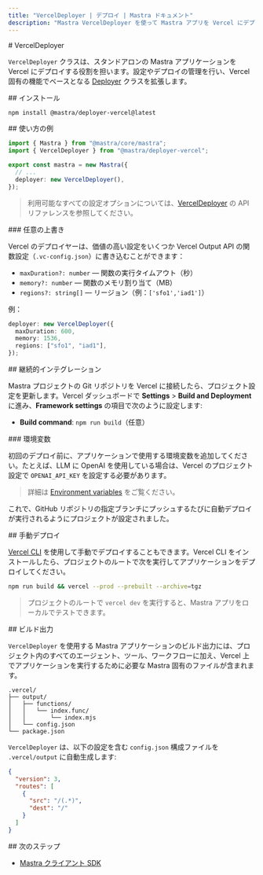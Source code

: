 ```yaml
---
title: "VercelDeployer | デプロイ | Mastra ドキュメント"
description: "Mastra VercelDeployer を使って Mastra アプリを Vercel にデプロイする方法を学びましょう"
---
```


<div id="verceldeployer">
  # VercelDeployer
</div>

`VercelDeployer` クラスは、スタンドアロンの Mastra アプリケーションを Vercel にデプロイする役割を担います。設定やデプロイの管理を行い、Vercel 固有の機能でベースとなる [Deployer](/reference/deployer/) クラスを拡張します。

<div id="installation">
  ## インストール
</div>

```bash copy
npm install @mastra/deployer-vercel@latest
```


<div id="usage-example">
  ## 使い方の例
</div>

```typescript title="src/mastra/index.ts" showLineNumbers copy
import { Mastra } from "@mastra/core/mastra";
import { VercelDeployer } from "@mastra/deployer-vercel";

export const mastra = new Mastra({
  // ...
  deployer: new VercelDeployer(),
});
```

> 利用可能なすべての設定オプションについては、[VercelDeployer](/reference/deployer/vercel) の API リファレンスを参照してください。


<div id="optional-overrides">
  ### 任意の上書き
</div>

Vercel のデプロイヤーは、価値の高い設定をいくつか Vercel Output API の関数設定（`.vc-config.json`）に書き込むことができます：

* `maxDuration?: number` — 関数の実行タイムアウト（秒）
* `memory?: number` — 関数のメモリ割り当て（MB）
* `regions?: string[]` — リージョン（例：`['sfo1','iad1']`）

例：

```ts title="src/mastra/index.ts" showLineNumbers copy
deployer: new VercelDeployer({
  maxDuration: 600,
  memory: 1536,
  regions: ["sfo1", "iad1"],
});
```


<div id="continuous-integration">
  ## 継続的インテグレーション
</div>

Mastra プロジェクトの Git リポジトリを Vercel に接続したら、プロジェクト設定を更新します。Vercel ダッシュボードで **Settings** > **Build and Deployment** に進み、**Framework settings** の項目で次のように設定します:

- **Build command**: `npm run build`（任意）

<div id="environment-variables">
  ### 環境変数
</div>

初回のデプロイ前に、アプリケーションで使用する環境変数を追加してください。たとえば、LLM に OpenAI を使用している場合は、Vercel のプロジェクト設定で `OPENAI_API_KEY` を設定する必要があります。

> 詳細は [Environment variables](https://vercel.com/docs/environment-variables) をご覧ください。

これで、GitHub リポジトリの指定ブランチにプッシュするたびに自動デプロイが実行されるようにプロジェクトが設定されました。

<div id="manual-deployment">
  ## 手動デプロイ
</div>

[Vercel CLI](https://vercel.com/docs/cli) を使用して手動でデプロイすることもできます。Vercel CLI をインストールしたら、プロジェクトのルートで次を実行してアプリケーションをデプロイしてください。

```bash copy
npm run build && vercel --prod --prebuilt --archive=tgz
```

> プロジェクトのルートで `vercel dev` を実行すると、Mastra アプリをローカルでテストできます。


<div id="build-output">
  ## ビルド出力
</div>

`VercelDeployer` を使用する Mastra アプリケーションのビルド出力には、プロジェクト内のすべてのエージェント、ツール、ワークフローに加え、Vercel 上でアプリケーションを実行するために必要な Mastra 固有のファイルが含まれます。

```
.vercel/
├── output/
│   ├── functions/
│   │   └── index.func/
│   │       └── index.mjs
│   └── config.json
└── package.json
```

`VercelDeployer` は、以下の設定を含む `config.json` 構成ファイルを `.vercel/output` に自動生成します:

```json
{
  "version": 3,
  "routes": [
    {
      "src": "/(.*)",
      "dest": "/"
    }
  ]
}
```


<div id="next-steps">
  ## 次のステップ
</div>

- [Mastra クライアント SDK](/reference/client-js/mastra-client)